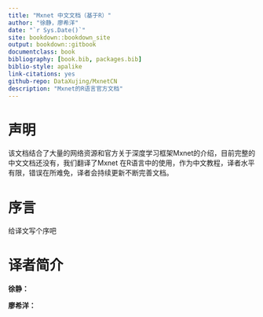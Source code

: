 ```yaml
--- 
title: "Mxnet 中文文档（基于R）"
author: "徐静，廖希洋"
date: "`r Sys.Date()`"
site: bookdown::bookdown_site
output: bookdown::gitbook
documentclass: book
bibliography: [book.bib, packages.bib]
biblio-style: apalike
link-citations: yes
github-repo: DataXujing/MxnetCN
description: "Mxnet的R语言官方文档"
---
```


# 声明{-}

该文档结合了大量的网络资源和官方关于深度学习框架Mxnet的介绍，目前完整的中文文档还没有，我们翻译了Mxnet 在R语言中的使用，作为中文教程，译者水平有限，错误在所难免，译者会持续更新不断完善文档。

# 序言{-}

给译文写个序吧

# 译者简介{-}

**徐静：**

**廖希洋：**
